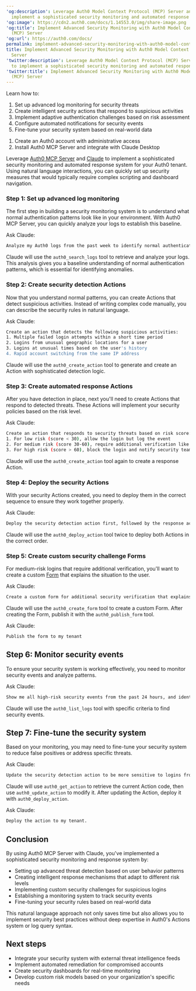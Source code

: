 ---
'og:description': Leverage Auth0 Model Context Protocol (MCP) Server and Claude to
  implement a sophisticated security monitoring and automated response system.
'og:image': https://cdn2.auth0.com/docs/1.14553.0/img/share-image.png
'og:title': Implement Advanced Security Monitoring with Auth0 Model Context Protocol
  (MCP) Server
'og:url': https://auth0.com/docs/
permalink: implement-advanced-security-monitoring-with-auth0-model-context-protocol-mcp
title: Implement Advanced Security Monitoring with Auth0 Model Context Protocol (MCP)
  Server
'twitter:description': Leverage Auth0 Model Context Protocol (MCP) Server and Claude
  to implement a sophisticated security monitoring and automated response system.
'twitter:title': Implement Advanced Security Monitoring with Auth0 Model Context Protocol
  (MCP) Server
---
<Card title="Overview">

Learn how to:

1. Set up advanced log monitoring for security threats
2. Create intelligent security actions that respond to suspicious activities
3. Implement adaptive authentication challenges based on risk assessment
4. Configure automated notifications for security events
5. Fine-tune your security system based on real-world data

</Card><Card title="Before you start">

1. Create an Auth0 account with administrative access
2. Install Auth0 MCP Server and integrate with Claude Desktop

</Card>

Leverage [Auth0 MCP Server](/docs/get-started/auth0-mcp-server) and [Claude](https://claude.ai/) to implement a sophisticated security monitoring and automated response system for your Auth0 tenant. Using natural language interactions, you can quickly set up security measures that would typically require complex scripting and dashboard navigation.

### Step 1: Set up advanced log monitoring

The first step in building a security monitoring system is to understand what normal authentication patterns look like in your environment. With Auth0 MCP Server, you can quickly analyze your logs to establish this baseline.

Ask Claude:

```bash wrap lines
Analyze my Auth0 logs from the past week to identify normal authentication patterns. Look for common IP ranges, devices, browsers, and time-of-day patterns.
```






Claude will use the `auth0_search_logs` tool to retrieve and analyze your logs. This analysis gives you a baseline understanding of normal authentication patterns, which is essential for identifying anomalies.

### Step 2: Create security detection Actions

Now that you understand normal patterns, you can create Actions that detect suspicious activities. Instead of writing complex code manually, you can describe the security rules in natural language.

Ask Claude:

```bash lines
Create an action that detects the following suspicious activities:
1. Multiple failed login attempts within a short time period
2. Logins from unusual geographic locations for a user
3. Logins at unusual times based on the user's history
4. Rapid account switching from the same IP address
```






Claude will use the `auth0_create_action` tool to generate and create an Action with sophisticated detection logic.

### Step 3: Create automated response Actions

After you have detection in place, next you'll need to create Actions that respond to detected threats. These Actions will implement your security policies based on the risk level.

Ask Claude:

```bash lines
Create an action that responds to security threats based on risk score:
1. For low risk (score < 30), allow the login but log the event
2. For medium risk (score 30-60), require additional verification like MFA
3. For high risk (score > 60), block the login and notify security team
```






Claude will use the `auth0_create_action` tool again to create a response Action.

### Step 4: Deploy the security Actions

With your security Actions created, you need to deploy them in the correct sequence to ensure they work together properly.

Ask Claude:

```bash wrap lines
Deploy the security detection action first, followed by the response action. They should run in sequence during the login flow.
```






Claude will use the `auth0_deploy_action` tool twice to deploy both Actions in the correct order.

### Step 5: Create custom security challenge Forms

For medium-risk logins that require additional verification, you'll want to create a custom [Form](/docs/customize/forms) that explains the situation to the user.

Ask Claude:

```bash wrap lines
Create a custom form for additional security verification that explains to the user why additional verification is needed and provides clear instructions.
```






Claude will use the `auth0_create_form` tool to create a custom Form. After creating the Form, publish it with the `auth0_publish_form` tool.

Ask Claude:

```bash lines
Publish the form to my tenant
```






## Step 6: Monitor security events

To ensure your security system is working effectively, you need to monitor security events and analyze patterns.

Ask Claude:

```bash wrap lines
Show me all high-risk security events from the past 24 hours, and identify any patterns or trends, using score-based categorization.
```






Claude will use the `auth0_list_logs` tool with specific criteria to find security events.

## Step 7: Fine-tune the security system

Based on your monitoring, you may need to fine-tune your security system to reduce false positives or address specific threats.

Ask Claude:

```bash wrap lines
Update the security detection action to be more sensitive to logins from Russia and China, and less sensitive to unusual login times for users in the IT department.
```






Claude will use `auth0_get_action` to retrieve the current Action code, then use `auth0_update_action` to modify it. After updating the Action, deploy it with `auth0_deploy_action`.

Ask Claude:

```bash lines
Deploy the action to my tenant.
```






## Conclusion

By using Auth0 MCP Server with Claude, you've implemented a sophisticated security monitoring and response system by:

* Setting up advanced threat detection based on user behavior patterns
* Creating intelligent response mechanisms that adapt to different risk levels
* Implementing custom security challenges for suspicious logins
* Establishing a monitoring system to track security events
* Fine-tuning your security rules based on real-world data

This natural language approach not only saves time but also allows you to implement security best practices without deep expertise in Auth0's Actions system or log query syntax.

## Next steps

* Integrate your security system with external threat intelligence feeds
* Implement automated remediation for compromised accounts
* Create security dashboards for real-time monitoring
* Develop custom risk models based on your organization's specific needs